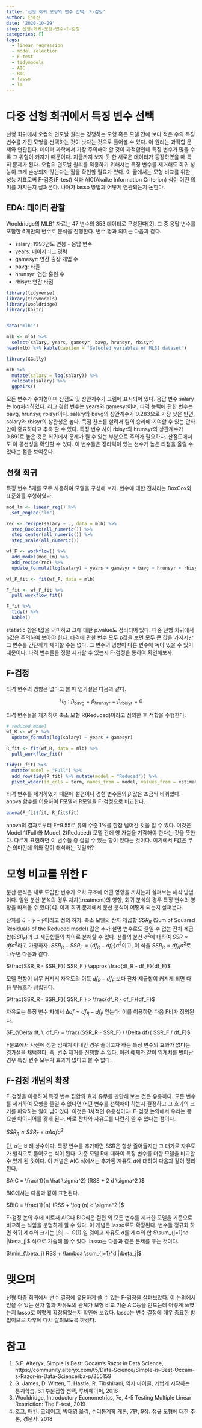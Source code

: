 ```yaml
---
title: '선형 회귀 모형의 변수 선택: F-검정'
author: 단호진
date: '2020-10-29'
slug: 선형-회귀-모형-변수-f-검정
categories: []
tags:
  - linear regression
  - model selection
  - F-test
  - tidymodels
  - AIC
  - BIC
  - lasso
  - lm
---
```



# 다중 선형 회귀에서 특징 변수 선택

선형 회귀에서 오컴의 면도날 원리는 경쟁하는 모형 혹은 모델 간에 보다 적은 수의 특징 변수를 가진 모형을 선택하는 것이 낫다는 것으로 풀어볼 수 있다. 이 원리는 과적합 문제와 연관된다. 데이터 과학에서 가장 주의해야 할 것이 과적합인데 특징 변수가 많을 수록 그 위험이 커지기 때문이다. 지금까지 보지 못 한 새로운 데이터가 등장하였을 때 특히 문제가 된다. 오컴의 면도날 원리를 적용하기 위해서는 특징 변수를 제거해도  회귀 성능이 크게 손상되지 않는다는 점을 확인할 필요가 있다. 이 글에서는 모형 비교를 위한 성능 지표로써 F-검증(F-test) 식과 AIC(Akaike Information Criterion) 식이 어떤 의미를 가지는지 살펴본다. 나아가 lasso 방법과 어떻게 연관되는지 논한다.

## EDA: 데이터 관찰

Wooldridge의 MLB1 자료는 47 변수의 353 데이터로 구성된다[2]. 그 중 응답 변수를 포함한 6개만의 변수로 분석을 진행한다. 변수 명과 의미는 다음과 같다.

* salary: 1993년도 연봉 - 응답 변수
* years: 메이저리그 경력
* gamesyr: 연간 출장 게임 수
* bavg: 타율
* hrunsyr: 연간 홈런 수
* rbisyr: 연간 타점



```r
library(tidyverse)
library(tidymodels)
library(wooldridge)
library(knitr)


data("mlb1")

mlb <- mlb1 %>%
  select(salary, years, gamesyr, bavg, hrunsyr, rbisyr)
head(mlb) %>% kable(caption = "Selected variables of MLB1 dataset")
```


```r
library(GGally)

mlb %>%
  mutate(salary = log(salary)) %>%
  relocate(salary) %>%
  ggpairs()
```


모든 변수가 수치형이며 산점도 및 상관계수가 그림에 표시되어 있다. 응답 변수 salary는 log처리하였다. 리그 경헙 변수는 years와 gamesyr이며, 타격 능력에 관한 변수는 bavg, hrunsyr, rbisyr이다. salary와 bavg의 상관계수가 0.283으로 가장 낮은 반면, salary와 rbisyr의 상관성은 높다. 득점 찬스를 살려서 팀의 승리에 기여할 수 있는 안타만이 중요하다고 추축 할 수 있다. 특징 변수 사이 rbisyr와 hrunsyr의 상관계수가 0.891로 높은 것은 회귀에서 문제가 될 수 있는 부분으로 주의가 필요하다. 산점도에서도 이 공선성을 확인할 수 있다. 이 변수들은 장타력이 있는 선수가 높은 타점을 올릴 수 있다는 점을 보여준다.


## 선형 회귀

특징 변수 5개를 모두 사용하여 모델을 구성해 보자. 변수에 대한 전처리는 BoxCox와 표준화를 수행하였다.


```r
mod_lm <- linear_reg() %>%
  set_engine("lm")

rec <- recipe(salary ~ ., data = mlb) %>%
  step_BoxCox(all_numeric()) %>%
  step_center(all_numeric()) %>%
  step_scale(all_numeric())

wf_F <- workflow() %>%
  add_model(mod_lm) %>%
  add_recipe(rec) %>%
  update_formula(log(salary) ~ years + gamesyr + bavg + hrunsyr + rbisyr)

wf_F_fit <- fit(wf_F, data = mlb)

F_fit <- wf_F_fit %>%
  pull_workflow_fit()

F_fit %>%
  tidy() %>%
  kable()
```



statistic 항은 t값을 의미하고 그에 대한 p.value도 정리되어 있다. 다중 선형 회귀에서 p값은 주의하여 보아야 한다. 타격에 관한 변수 모두 p값을 보면 모두 큰 값을 가지지만 그 변수를 간단하게 제거할 수는 없다. 그 변수의 영향이 다른 변수에 녹아 있을 수 있기 때문이다. 타격 변수들을 정말 제거할 수 있는지 F-검정을 통하여 확인해보자. 

## F-검정

타격 변수의 영향은 없다고 볼 때 영가설은 다음과 같다. 

$$H_0: \beta_{\text{bavg}} = \beta_{\text{hrunsyr}} = \beta_{\text{rbisyr}} = 0$$

타격 변수들을 제거하여 축소 모형 R(Reduced)이라고 정의한 후 적합을 수행한다.


```r
# reduced model
wf_R <- wf_F %>%
  update_formula(log(salary) ~ years + gamesyr)

R_fit <- fit(wf_R, data = mlb) %>%
  pull_workflow_fit()

tidy(F_fit) %>%
  mutate(model = "Full") %>%
  add_row(tidy(R_fit) %>% mutate(model = "Reduced")) %>%
  pivot_wider(id_cols = term, names_from = model, values_from = estimate) %>% kable()
```

타격 변수를 제거하였기 때문에 절편이나 경험 변수들의 $\beta$ 값은 조금씩 바뀌었다. anova 함수를 이용하여 F모델과 R모델을 F-검정으로 비교한다.


```r
anova(F_fit$fit, R_fit$fit)
```

anova의 결과로부터 F=9.55로 유의 수준 1%를 한참 넘어간 것을 알 수 있다. 이것은 Model_1(Full)와 Model_2(Reduced) 모델 간에 영 가설을 기각해야 한다는 것을 뜻한다. 다르게 표현하면 이 변수들 중 살릴 수 있는 항이 있다는 것이다. 여기에서 F값은 무슨 의미인데 위와 같이 해석하는 것일까?

# 모형 비교를 위한 F

분산 분석은 새로 도입한 변수가 오차 구조에 어떤 영향을 끼치는지 살펴보는 해석 방법이다. 일원 분산 분석의 경우 처치(treatment)의 영향, 회귀 분석의 경우 특징 변수의 영향을 따져볼 수 있다[4]. 이제 회귀 문제에서 분산 분석이 어떻게 되는지 살펴본다.

잔차를 $\hat u = y - \hat y$이라고 정의 하자. 축소 모델의 잔차 제곱합 $SSR_R$ (Sum of Squared Residuals of the Reduced model) 값은 추가 설명 변수로도 줄일 수 없는 잔차 제곱합($SSR_F$)과 그 제곱합들의 차이로 분해할 수 있다. 샘플의 분산 $\sigma^2$에 대하여 $SSR \propto df \sigma^2$라고 가정하자. $SSR_R - SSR_F \propto (df_R - df_F) \sigma^2$이고, 이 식을 $SSR_R \propto df_R \sigma^2$로 나누면 다음과 같다.

$\frac{SSR_R - SSR_F}{ SSR_F } \approx \frac{df_R - df_F}{df_F}$

모델 편향이 너무 커져서 자유도의 이득 $df_R - df_F$ 보다 잔차 제곱합이 커지게 되면 다음 부등호가 성립된다.

$\frac{SSR_R - SSR_F}{ SSR_F } > \frac{df_R - df_F}{df_F}$

자유도는 특징 변수 차에서 $\Delta df = df_R - df_F$ 얻는다. 이를 이용하면 다음 F비가 정의된다.

$F_{\Delta df, \; df_F} = \frac{(SSR_R - SSR_F) / \Delta df}{ SSR_F / df_F}$

F분포에서 사전에 정한 임계치 이내인 경우 줄이고자 하는 특징 변수의 효과가 없다는 영가설을 채택한다. 즉, 변수 제거를 진행할 수 있다. 이전 예제와 같이 임계치를 벗어난 경우 특징 변수 모두가 효과가 없다고 볼 수 없다. 

## F-검정 개념의 확장

F-검정을 이용하여 특징 변수 집합의 효과 유무를 판단해 보는 것은 유용하다. 모든 변수를 제거하여 모형을 줄일 수 없다면 어떤 변수를 선택해야 하는지 결정하고 그 효과의 크기를 파악하는 일이 남아있다. 이것은 1차적인 유용성이다. F-검정 논의에서 우리는 중요한 아이디어를 갖게 된다. 바로 잔차와 자유도를 나란히 쓸 수 있다는 점이다.

$SSR_R \approx SSR_F + \alpha \Delta df \sigma^2$

단, $\alpha$는 비례 상수이다. 특징 변수를 추가하면 SSR은 항상 줄어들지만 그 대가로 자유도가 벌칙으로 들어오는 식이 된다. 기준 모델 R에 대하여 특징 변수를 더한 모델을 비교할 수 있게 된 것이다. 이 개념은 AIC 식에서는 추가된 자유도 $d$에 대하여 다음과 같이 정리된다. 

$AIC = \frac{1}{n \hat \sigma^2} (RSS + 2 d \sigma^2 )$

BIC에서는 다음과 같이 표현된다. 

$BIC = \frac{1}{n} (RSS + \log (n) d \sigma^2 )$

F-검정 논의 후에 비로서 AIC나 BIC식은 절편 외 모든 변수를 제거한 모델을 기준으로 비교하는 식임을 분명하게 알 수 있다. 이 개념은 lasso로도 확장된다. 변수들 정규화 하면 회귀 계수의 크기는 $|\beta_j| \sim O(1)$ 일 것이고 자유도 $d$를 계수의 합 $\sum_{j=1}^d |\beta_j|$ 식으로 기술해 볼 수 있다. lasso는 다음과 같은 문제를 푸는 것이다.

$\min_{\beta_j} RSS + \lambda \sum_{j=1}^d |\beta_j|$

# 맺으며

선형 다중 회귀에서 변수 결정에 유용하게 쓸 수 있는 F-검정을 살펴보았다. 이 논의에서 얻을 수 있는 잔차 합과 자유도의 관계가 모형 비교 기준 AIC등을 만드는데 어떻게 쓰였는지 lasso로 어떻게 확장되었는지 확인해 보았다. lasso는 변수 결정에 매우 중요한 방법이므로 차후에 다시 살펴보도록 하겠다.

# 참고

1. S.F. Alteryx, Simple is Best: Occam's Razor in Data Science,  https://community.alteryx.com/t5/Data-Science/Simple-is-Best-Occam-s-Razor-in-Data-Science/ba-p/355159
2. G. James, D. Witten, T. Hastie, R. Tibshirani, 역자 마이클, 가볍게 시작하는 통계학습, 6.1 부분집합 선택, 루비페이퍼, 2016
3. Wooldridge, Introductory Econometrics, 7e, 4-5 Testing Multiple Linear Restriction: The F-test, 2019
4. 호그, 매킨, 크레이그, 박태영 옮김, 수리통계학 개론, 7판, 9장. 정규 모형에 대한 추론, 경문사, 2018
